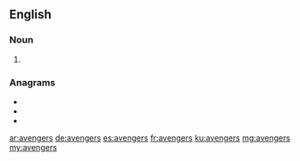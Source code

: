==English==

===Noun===
{{head|en|noun plural form}}

# {{plural of|avenger|lang=en}}

===Anagrams===
* {{l|en|engraves}}
* {{l|en|nerve gas}}
* {{l|en|vernages}}

[[ar:avengers]]
[[de:avengers]]
[[es:avengers]]
[[fr:avengers]]
[[ku:avengers]]
[[mg:avengers]]
[[my:avengers]]